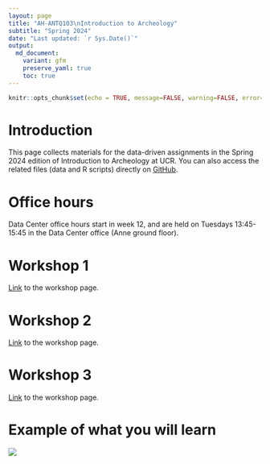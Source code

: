 ```yaml
---
layout: page
title: "AH-ANTQ103\nIntroduction to Archeology"
subtitle: "Spring 2024"
date: "Last updated: `r Sys.Date()`"
output:
  md_document:
    variant: gfm
    preserve_yaml: true
    toc: true
---
```


```r
knitr::opts_chunk$set(echo = TRUE, message=FALSE, warning=FALSE, error=FALSE)
```

# Introduction

This page collects materials for the data-driven assignments in the Spring 2024 edition of Introduction to Archeology at UCR.
You can also access the related files (data and R scripts) directly on [GitHub](https://github.com/ucrdatacenter/projects/tree/main/AH-ANTQ103).

# Office hours

Data Center office hours start in week 12, and are held on Tuesdays 13:45-15:45 in the Data Center office (Anne ground floor).

# Workshop 1

[Link](workshop1) to the workshop page.

# Workshop 2

[Link](workshop2) to the workshop page.

# Workshop 3

[Link](workshop3) to the workshop page.

# Example of what you will learn

![](AH-ANTQ103/workshop3_files/figure-gfm/plot_3-1.png)